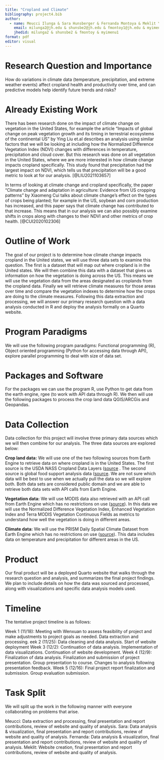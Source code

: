 ```yaml
---
title: "Cropland and Climate"
bibliography: project4.bib
author:
  - name: Meucci Ilunga & Sara Hunsberger & Fernanda Montoya & Meklit Yimenu
    email: milunga2@jh.edu & shunsbe2@jh.edu & fmontoy1@jh.edu & myimenu1@jh.edu
    jhedid: milunga2 & shunsbe2 & fmontoy & myimenu1
format: pdf
editor: visual
---
```


# Research Question and Importance

How do variations in climate data (temperature, precipitation, and extreme weather events) affect cropland health and productivity over time, and can predictive models help identify future trends and risks?

# Already Existing Work

There has been research done on the impact of climate change on vegetation in the United States, for example the article "Impacts of global change on peak vegetation growth and its timing in terrestrial ecosystems of the continental US" by Ying Liu et.al describes an analysis using similar factors that we will be looking at including how the Normalized Difference Vegetation Index (NDVI) changes with differences in temperature, precipitation and cloud cover. But this research was done on all vegetation in the United States, where we are more interested in how climate change impacts cropland specifically. This study found that precipitation had the largest impact on NDVI, which tells us that precipitation will be a good metric to look at for our analysis. [@LIU2021103657]

In terms of looking at climate change and cropland specifically, the paper "Climate change and adaptation in agriculture: Evidence from US cropping patterns" by Xiaomeng Cui talks about climate change’s effect on the types of crops being planted; for example in the US, soybean and corn production has increased, and this paper says that climate change has contributed to that increase. This means that in our analysis we can also possibly examine shifts in crops along with changes to their NDVI and other metrics of crop health. [@CUI2020102306]

# Outline of Work

The goal of our project is to determine how climate change impacts cropland in the United states, we will use three data sets to examine this question. The first is a dataset that will map out where cropland is in the United states. We will then combine this data with a dataset that gives us information on how the vegetation is doing across the US. This means we will use the vegetation data from the areas designated as croplands from the cropland data. Finally we will retrieve climate measures for those areas over time and compare the vegetation indexes to determine how the crops are doing to the climate measures. Following this data extraction and processing, we will answer our primary research question with a data analysis conducted in R and deploy the analysis formally on a Quarto website.

# Program Paradigms

We will use the following program paradigms: Functional programming (R), Object oriented programming (Python for accessing data through API), explore parallel programming to deal with size of data set.

# Packages and Software

For the packages we can use the program R, use Python to get data from the earth engine, rgee (to work with API data through R).
We then will use the following packages to process the crop land data QGIS/ARCGis and Geopandas. 

# Data Collection

Data collection for this project will involve three primary data sources which we will then combine for our analysis. The three data sources are explored below:

**Crop land data:** We will use one of the two following sources from Earth Engine to retrieve data on where cropland is in the United States. The first source is the USDA NASS Cropland Data Layers ([source](https://developers.google.com/earth-engine/datasets/catalog/USDA_NASS_CDL) . The second source is global food support analysis data ([source](https://developers.google.com/earth-engine/datasets/catalog/USGS_GFSAD1000_V1). We are not sure which data will be best to use when we actually pull the data so we will explore both. Both data sets are considered public domain and we are able to retrieve both data sets with API calls from Earth Engine.

**Vegetation data:** We will use MODIS data also retrieved with an API call from Earth Engine which has no restrictions on use ([source](https://developers.google.com/earth-engine/datasets/catalog/MODIS_061_MOD13A1)). In this data we will use the Normalized Difference Vegetation Index, Enhanced Vegetation Index and Terra MODIS Vegetation Continuous Fields as metrics to understand how well the vegetation is doing in different areas.

**Climate data:** We will use the PRISM Daily Spatial Climate Dataset from Earth Engine which has no restrictions on use
([source](https://developers.google.com/earth-engine/datasets/catalog/OREGONSTATE_PRISM_AN81d)). This data includes data on temperature and precipitation for different areas in the US.

# Product

Our final product will be a deployed Quarto website that walks through the research question and analysis, and summarizes the final project findings. We plan to include details on how the data was sourced and processed, along with visualizations and specific data analysis models used.

# Timeline

The tentative project timeline is as follows:

Week 1 (11/18): Meeting with Wenxuan to assess feasibility of project and make adjustments to project goals as needed. Data extraction and processing. 
eek 2 (11/25): Data cleaning and data analysis. Start of website deployment 
Week 3 (12/2): Continuation of data analysis. Implementation of data visualizations. Continuation of website development. 
Week 4 (12/9): Finalization of data analysis. Finalization and submission of project presentation. Group presentation to course. Changes to analysis following presentation feedback. 
Week 5 (12/16): Final project report finalization and submission. Group evaluation submission.

# Task Split

We will split up the work in the following manner with everyone collaborating on problems that arise. 

Meucci: Data extraction and processing, final presentation and report contributions, review of website and quality of analysis. 
Sara: Data analysis & visualization, final presentation and report contributions, review of website and quality of analysis. 
Fernanda: Data analysis & visualization, final presentation and report contributions, review of website and quality of analysis.
Meklit: Website creation, final presentation and report contributions, review of website and quality of analysis.

